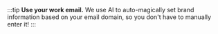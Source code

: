 
:::tip
    **Use your work email.** We use AI to auto-magically set brand information based on your email domain, so you don't have to manually enter it!
:::